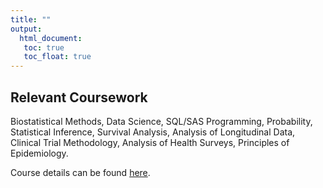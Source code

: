 ```yaml
---
title: ""
output: 
  html_document:
   toc: true
   toc_float: true
---
```


## Relevant Coursework

<p align="left">Biostatistical Methods, Data Science, SQL/SAS Programming, Probability, Statistical Inference, Survival Analysis, Analysis of Longitudinal Data, Clinical Trial Methodology, Analysis of Health Surveys, Principles of Epidemiology.</p>

Course details can be found [here](https://www.mailman.columbia.edu/academics/course-directory). 

